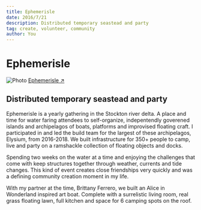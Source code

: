 ```yaml
---
title: Ephemerisle
date: 2016/7/21
description: Distributed temporary seastead and party
tag: create, volunteer, community
author: You
---
```



# Ephemerisle

<Image
  src="/images/ephemerisle.jpg"
  alt="Photo"
  width={1125}
  height={750}
  priority
  className="next-image"
/>
[Ephemerisle ↗ ](http://ephemerisle.org/index.php/Ephemerisle)

## Distributed temporary seastead and party

Ephemerisle is a yearly gathering in the Stockton river delta. A place and time for water faring attendees to self-organize, indepentendly goverened islands and archipelagos of boats, platforms and improvised floating craft. I participated in and led the build team for the largest of these archipelagos, Elysium, from 2016-2018. We built infrastructure for 350+ people to camp, live and party on a ramshackle collection of floating objects and docks.

Spending two weeks on the water at a time and enjoying the challenges that come with keep structures together through weather, currents and tide changes. This kind of event creates close friendships very quickly and was a defining community creation moment in my life.

With my partner at the time, Brittany Ferrero, we built an Alice in Wonderland inspired art boat. Complete with a surrelistic living room, real grass floating lawn, full kitchen and space for 6 camping spots on the roof.
